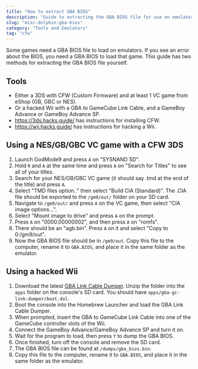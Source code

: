 ```yaml
---
title: "How to extract GBA BIOS"
description: "Guide to extracting the GBA BIOS file for use on emulators"
slug: "misc-dolphin-gba-bios"
category: "Tools and Emulators"
tag: "cfw"
---
```


Some games need a GBA BIOS file to load on emulators. If you see an error about the BIOS, you need a GBA BIOS to load that game. This guide has two methods for extracting the GBA BIOS file yourself.

## Tools

- Either a 3DS with CFW (Custom Firmware) and at least 1 VC game from eShop (GB, GBC or NES).
- Or a hacked Wii with a GBA to GameCube Link Cable, and a GameBoy Advance or GameBoy Advance SP.
- https://3ds.hacks.guide/ has instructions for installing CFW.
- https://wii.hacks.guide/ has instructions for hacking a Wii.

## Using a NES/GB/GBC VC game with a CFW 3DS

1. Launch GodMode9 and press `A` on "SYSNAND SD".
2. Hold `R` and `A` at the same time and press `A` on "Search for Titles" to see all of your titles.
3. Search for your NES/GB/GBC VC game (it should say .tmd at the end of the title) and press `A`.
4. Select "TMD files option.." then select "Build CIA (Standard)". The .CIA file should be exported to the `/gm9/out/` folder on your SD card.
5. Navigate to `/gm9/out/` and press `A` on the VC game, then select "CIA image options...".
6. Select "Mount image to drive" and press `A` on the prompt.
7. Press `A` on "0000.00000002", and then press `A` on "romfs".
8. There should be an "agb.bin". Press `A` on it and select "Copy to 0:/gm9/out".
9. Now the GBA BIOS file should be in `/gm9/out`. Copy this file to the computer, rename it to `GBA.BIOS`, and place it in the same folder as the emulator.

## Using a hacked Wii

1. Download the latest [GBA Link Cable Dumper](https://github.com/FIX94/gba-link-cable-dumper/releases). Unzip the folder into the `apps` folder on the console's SD card. You should have `apps/gba-gc-link-dumper/boot.dol`.
2. Boot the console into the Homebrew Launcher and load the GBA Link Cable Dumper.
3. When prompted, insert the GBA to GameCube Link Cable into one of the GameCube controller slots of the Wii.
4. Connect the GameBoy Advance/GameBoy Advance SP and turn it on.
5. Wait for the program to load, then press `Y` to dump the GBA BIOS.
6. Once finished, turn off the console and remove the SD card.
7. The GBA BIOS file can be found at `/dumps/gba_bios.bin`.
8. Copy this file to the computer, rename it to `GBA.BIOS`, and place it in the same folder as the emulator.
